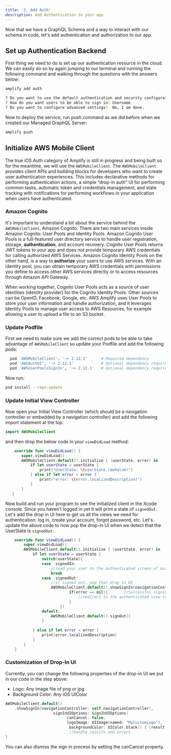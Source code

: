 ```yaml
---
title: '2. Add Auth'
description: Add Authentication to your app
---
```


Now that we have a GraphQL Schema and a way to interact with our schema in code, let's add authentication and authorization to our app.

## Set up Authentication Backend

First thing we need to do is set up our authentication resource in the cloud. We can easily do so by again jumping to our terminal and running the following command and walking through the questions with the answers below:

```bash
amplify add auth

? Do you want to use the default authentication and security configuration? Default configuration
? How do you want users to be able to sign in? Username
? Do you want to configure advanced settings?  No, I am done.
```

Now to deploy the service, run push command as we did before when we created our Managed GraphQL Server:

```bash
amplify push
```

## Initialize AWS Mobile Client

The true iOS Auth category of Amplify is still in progress and being built so for the meantime, we will use the `AWSMobileClient`. 
The `AWSMobileClient` provides client APIs and building blocks for developers who want to create user authentication experiences. 
This includes declarative methods for performing authentication actions, a simple “drop-in auth” UI for performing common tasks, automatic token and credentials management, and state tracking with notifications for performing workflows in your application when users have authenticated.

### Amazon Cognito

It's important to understand a bit about the service behind the `AWSMobileClient`, Amazon Cognito. There are two main services inside Amazon Cognito: User Pools and Identity Pools.
Amazon Cognito User Pools is a full-featured user directory service to handle user registration, storage, **authentication**, and account recovery. Cognito User Pools returns JWT tokens to your app and does not provide temporary AWS credentials for calling authorized AWS Services. 
Amazon Cognito Identity Pools on the other hand, is a way to **authorize** your users to use AWS services. With an identity pool, you can obtain temporary AWS credentials with permissions you define to access other AWS services directly or to access resources through Amazon API Gateway.

When working together, Cognito User Pools acts as a source of user identities (identity provider) for the Cognito Identity Pools. Other sources can be OpenID, Facebook, Google, etc. AWS Amplify uses User Pools to store your user information and handle authorization, and it leverages Identity Pools to manage user access to AWS Resources, for example allowing a user to upload a file to an S3 bucket.

### Update Podfile

First we need to make sure we add the correct pods to be able to take advantage of `AWSMobileClient` so update your Podfile and add the following pods:

```ruby
  pod 'AWSMobileClient', '~> 2.12.1'      # Required dependency
  pod 'AWSAuthUI', '~> 2.12.1'            # Optional dependency required to use drop-in UI
  pod 'AWSUserPoolsSignIn', '~> 2.12.1'   # Optional dependency required to use drop-in UI
```

Now run:

```bash
pod install --repo-update
```

### Update Initial View Controller

Now open your Initial View Controller (which should be a navigation controller or embedded by a navigation controller) and add the following import statement at the top:

```swift
import AWSMobileClient
```
 and then drop the below code in your `viewDidLoad` method:

 ```swift
     override func viewDidLoad() {
        super.viewDidLoad()
        AWSMobileClient.default().initialize { (userState, error) in
            if let userState = userState {
                print("UserState: \(userState.rawValue)")
            } else if let error = error {
                print("error: \(error.localizedDescription)")
            }
        }
    }
 ```

Now build and run your program to see the initialized client in the Xcode console. Since you haven’t logged in yet it will print a state of `signedOut`. Let's add the drop in UI here to get us all the views we need for authentication: log in, create your account, forgot password, etc.
Let's update the above code to now pop the drop-in UI when we detect that the UserState is `signedOut`:

```swift
    override func viewDidLoad() {
        super.viewDidLoad()
        AWSMobileClient.default().initialize { (userState, error) in
            if let userState = userState {
                switch(userState){
                case .signedIn:
                    //lead your user to the authenticated screen of our app
                    break
                case .signedOut:
                    //if signed out, pop that drop in UI
                    AWSMobileClient.default().showSignIn(navigationController: self.navigationController!, { (userState, error) in
                            if(error == nil){       //Successful signin
                                //redirect to the authenticated view controller
                            }
                        })
                default:
                    AWSMobileClient.default().signOut()
                }
                
            } else if let error = error {
                print(error.localizedDescription)
            }
        }
    }
```
### Customization of Drop-In UI

Currently, you can change the following properties of the drop-in UI we put in our code in the step above:

- Logo: Any image file of png or jpg
- Background Color: Any iOS UIColor

```swift
AWSMobileClient.default()
    .showSignIn(navigationController: self.navigationController!,
                     signInUIOptions: SignInUIOptions(
                           canCancel: false,
                           logoImage: UIImage(named: "MyCustomLogo"),
                            backgroundColor: UIColor.black)) { (result, err) in
                            //handle results and errors               
}
```

You can also dismiss the sign in process by setting the canCancel property.
